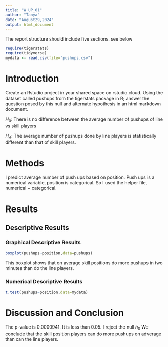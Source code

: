 ```yaml
---
title: "W_UP_01"
author: "Tanya"
date: "August29,2024"
output: html_document
---
```




The report structure should include five sections.  see below



```r
require(tigerstats)
require(tidyverse)
mydata <- read.csv(file="pushups.csv")
```

# Introduction

<!--In this section you explain what you are trying to show. Where did the data come from? What is the research or other question you are trying to answer?!-->

Create an Rstudio project in your shared space on rstudio.cloud.  Using the dataset called pushups from the tigerstats package in R; answer the question posed by this null and alternate hypothesis in an html markdown document.

$H_0$: There is no difference between the average number of pushups of line vs skill players

$H_A$: The average number of pushups done by line players is statistically different than that of skill players.

# Methods

<!--Decide on your methods: use "variable analysis" or other appropriate descriptors. Make sure to choose at least one graphical method and at least one numerical method.!-->

I predict average number of push ups based on position. Push ups is a numerical variable, position is categorical. So I used the helper file, numerical ~ categorical. 

# Results

<!--Divide this section into two sub-sections: One for your descriptive results and one for your inferential results.!-->

## Descriptive Results




### Graphical Descriptive Results


```r
boxplot(pushups~position,data=pushups)
```

<!--Graphical results here. Make sure to show your code. Provide appropriate labels for axes, giving units if possible, and provide a good title for the graph, too. Use the graphical results to describe the patterns if any that exist in the data as focused toward the research question!-->

This boxplot shows that on average skill positions do more pushups in two minutes than do the line players.

### Numerical Descriptive Results

<!--Numerical results go here. Use the numerical results to describe the patterns if any that exist in the data as focused towa
```


```r
favstats(pushups~position,data=mydata)
```


```r
favstats(pushups~position,data=mydata)
```


```r
favstats(pushups~position,data=mydata)
```

```r
favstats(pushups~position,data=mydata)
```


## Inferential Results

<!--State hypothesis clearly. Make sure your discussion of the inferential test covers all the aspects that the test output produces, such as test statistic, p-value etc. Make a decision about the null hypothesis, explain the assumptions on which the selected test/procedure was based, and why the chosen procedure satisfys the assumptions and is appropriate to answer the research question!-->

```r
t.test(pushups~position,data=mydata)
```


# Discussion and Conclusion

<!--Discussion and conclusion here. If you found a relationship be sure to consider whether the relationship occurs because one of the variavbles causes the other, or whether they perhasps are related for some other reason. Watch the chapter 6 videos from the GeorgeTown videos collection.!-->

The p-value is 0.0000941. It is less than 0.05. I reject the null $h_0$ 
We conclude that the skill position players can do more pushups on adverage than can the line players.
